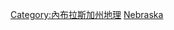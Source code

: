 {{Commonscat|Rivers of Nebraska}}

[[Category:內布拉斯加州地理|Category:內布拉斯加州地理]]
[[Category:美國各州河流|Nebraska]]